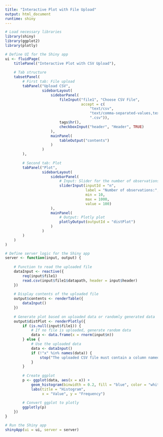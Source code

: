 ```yaml
---
title: "Interactive Plot with File Upload"
output: html_document
runtime: shiny
---
```


```r
# Load necessary libraries
library(shiny)
library(ggplot2)
library(plotly)
```



```r
# Define UI for the Shiny app
ui <- fluidPage(
    titlePanel("Interactive Plot with CSV Upload"),
    
    # Tab structure
    tabsetPanel(
        # First tab: File upload
        tabPanel("Upload CSV",
                 sidebarLayout(
                     sidebarPanel(
                         fileInput("file1", "Choose CSV File",
                                   accept = c(
                                       "text/csv",
                                       "text/comma-separated-values,text/plain",
                                       ".csv")),
                         tags$hr(),
                         checkboxInput("header", "Header", TRUE)
                     ),
                     mainPanel(
                         tableOutput("contents")
                     )
                 )
        ),
        
        # Second tab: Plot
        tabPanel("Plot",
                 sidebarLayout(
                     sidebarPanel(
                         # Input: Slider for the number of observations
                         sliderInput(inputId = "n",
                                     label = "Number of observations:",
                                     min = 10,
                                     max = 1000,
                                     value = 100)
                     ),
                     mainPanel(
                         # Output: Plotly plot
                         plotlyOutput(outputId = "distPlot")
                     )
                 )
        )
    )
)

# Define server logic for the Shiny app
server <- function(input, output) {
    
    # Function to read the uploaded file
    dataInput <- reactive({
        req(input$file1)
        read.csv(input$file1$datapath, header = input$header)
    })
    
    # Display contents of the uploaded file
    output$contents <- renderTable({
        dataInput()
    })
    
    # Generate plot based on uploaded data or randomly generated data
    output$distPlot <- renderPlotly({
        if (is.null(input$file1)) {
            # If no file is uploaded, generate random data
            data <- data.frame(x = rnorm(input$n))
        } else {
            # Use the uploaded data
            data <- dataInput()
            if (!"x" %in% names(data)) {
                stop("The uploaded CSV file must contain a column named 'x'")
            }
        }
        
        # Create ggplot
        p <- ggplot(data, aes(x = x)) +
            geom_histogram(binwidth = 0.2, fill = "blue", color = "white") +
            labs(title = "Histogram",
                 x = "Value", y = "Frequency")
        
        # Convert ggplot to plotly
        ggplotly(p)
    })
}

# Run the Shiny app
shinyApp(ui = ui, server = server)
```


